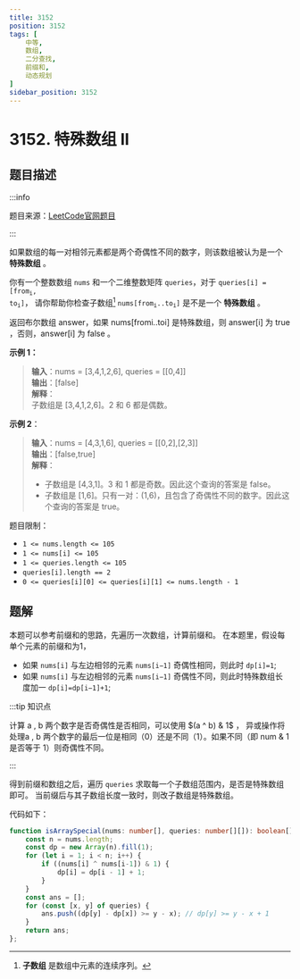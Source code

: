 ```yaml
---
title: 3152
position: 3152
tags: [
    中等,
    数组,
    二分查找,
    前缀和,
    动态规划
]
sidebar_position: 3152
---
```


# 3152. 特殊数组 II

## 题目描述 <DifficultyTag level={2} />

:::info

题目来源：[LeetCode官网题目](https://leetcode.cn/problems/special-array-ii/description)

:::

如果数组的每一对相邻元素都是两个奇偶性不同的数字，则该数组被认为是一个 **特殊数组** 。

你有一个整数数组 `nums` 和一个二维整数矩阵 `queries`，对于 <code>queries[i] = [from<sub>i</sub>, to<sub>i</sub>]</code>，
请你帮助你检查子数组[^1] <code>nums[from<sub>i</sub>..to<sub>i</sub>]</code> 是不是一个 **特殊数组** 。

返回布尔数组 answer，如果 nums[fromi..toi] 是特殊数组，则 answer[i] 为 true ，否则，answer[i] 为 false 。

[^1]: **子数组** 是数组中元素的连续序列。

**示例 1：**

> **输入**：nums = [3,4,1,2,6], queries = [[0,4]]  
> **输出**：[false]  
> **解释**：  
> 子数组是 [3,4,1,2,6]。2 和 6 都是偶数。  

**示例 2**：

> **输入**：nums = [4,3,1,6], queries = [[0,2],[2,3]]  
> **输出**：[false,true]  
> **解释**：  
> - 子数组是 [4,3,1]。3 和 1 都是奇数。因此这个查询的答案是 false。  
> - 子数组是 [1,6]。只有一对：(1,6)，且包含了奇偶性不同的数字。因此这个查询的答案是 true。

题目限制：
- `1 <= nums.length <= 105`
- `1 <= nums[i] <= 105`
- `1 <= queries.length <= 105`
- `queries[i].length == 2`
- `0 <= queries[i][0] <= queries[i][1] <= nums.length - 1`

## 题解
本题可以参考前缀和的思路，先遍历一次数组，计算前缀和。
在本题里，假设每单个元素的前缀和为1，
- 如果 `nums[i]` 与左边相邻的元素 `nums[i−1]` 奇偶性相同，则此时 `dp[i]=1`;
- 如果 `nums[i]` 与左边相邻的元素 `nums[i−1]` 奇偶性不同，则此时特殊数组长度加一 `dp[i]=dp[i−1]+1`;

:::tip 知识点

计算 a , b 两个数字是否奇偶性是否相同，可以使用 $(a ^ b) & 1$ ，
异或操作将处理a , b 两个数字的最后一位是相同（0）还是不同（1）。如果不同（即 num & 1 是否等于 1）则奇偶性不同。

:::

得到前缀和数组之后，遍历 `queries` 求取每一个子数组范围内，是否是特殊数组即可。
当前缀后与其子数组长度一致时，则改子数组是特殊数组。

代码如下：


<Tabs>
<TabItem value="ts" label="TypeScript">

```ts
function isArraySpecial(nums: number[], queries: number[][]): boolean[] {
    const n = nums.length;
    const dp = new Array(n).fill(1);
    for (let i = 1; i < n; i++) {
        if ((nums[i] ^ nums[i-1]) & 1) {
            dp[i] = dp[i - 1] + 1;
        }
    }
    const ans = [];
    for (const [x, y] of queries) {
        ans.push((dp[y] - dp[x]) >= y - x); // dp[y] >= y - x + 1
    }
    return ans;
};
```

</TabItem>
</Tabs>


